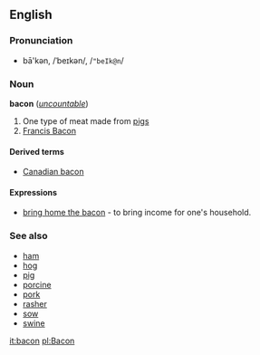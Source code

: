 ==English==
===Pronunciation===
*bā'kən, /ˈbeɪkən/, /<tt>"beIk@n</tt>/

===Noun===
'''bacon''' (''[[uncountable]]'')

# One type of meat made from [[pig]]s
# [[w:Francis Bacon|Francis Bacon]]

====Derived terms====
*[[Canadian bacon]]

====Expressions====
*[[bring home the bacon]] - to bring income for one's household.

===See also===
*[[ham]]
*[[hog]]
*[[pig]]
*[[porcine]]
*[[pork]]
*[[rasher]]
*[[sow]]
*[[swine]]

[[it:bacon]]
[[pl:Bacon]]